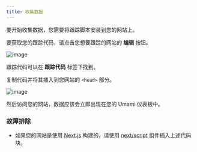 ```yaml
---
title: 收集数据
---
```


要开始收集数据，您需要将跟踪脚本安装到您的网站上。

要获取您的跟踪代码，请点击您想要跟踪的网站的 **编辑** 按钮。

![image](/images/docs/v2/website-edit.png)

跟踪代码可以在 **跟踪代码** 标签下找到。

复制代码并将其插入到您网站的 `<head>` 部分。

![image](/images/docs/v2/website-tracking-code.png)

然后访问您的网站，数据应该会立即出现在您的 Umami 仪表板中。

### 故障排除

- 如果您的网站是使用 [Next.js](https://nextjs.org/) 构建的，请使用 [next/script](https://nextjs.org/docs/app/api-reference/components/script) 组件插入上述代码块。